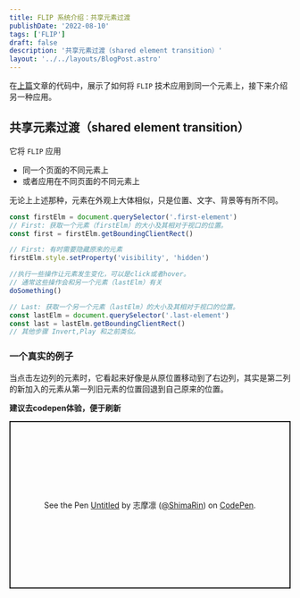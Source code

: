 ```yaml
---
title: FLIP 系统介绍：共享元素过渡
publishDate: '2022-08-10'
tags: ['FLIP']
draft: false
description: '共享元素过渡（shared element transition）'
layout: '../../layouts/BlogPost.astro'
---
```


在[上篇](./what-is-FLIP)文章的代码中，展示了如何将 `FLIP` 技术应用到同一个元素上，接下来介绍另一种应用。



## 共享元素过渡（shared element transition）

它将 `FLIP` 应用
- 同一个页面的不同元素上
- 或者应用在不同页面的不同元素上

无论上上述那种，元素在外观上大体相似，只是位置、文字、背景等有所不同。

```javascript
const firstElm = document.querySelector('.first-element')
// First: 获取一个元素（firstElm）的大小及其相对于视口的位置。
const first = firstElm.getBoundingClientRect()

// First: 有时需要隐藏原来的元素
firstElm.style.setProperty('visibility', 'hidden')

//执行一些操作让元素发生变化，可以是click或者hover。
// 通常这些操作会和另一个元素（lastElm）有关
doSomething()

// Last: 获取一个另一个元素（lastElm）的大小及其相对于视口的位置。
const lastElm = document.querySelector('.last-element')
const last = lastElm.getBoundingClientRect()
// 其他步骤 Invert,Play 和之前类似。
```
### 一个真实的例子

当点击左边列的元素时，它看起来好像是从原位置移动到了右边列，其实是第二列的新加入的元素从第一列旧元素的位置回退到自己原来的位置。

**建议去codepen体验，便于刷新**

<section class="no-prose">
<p class="codepen" data-height="400" data-theme-id="light" data-default-tab="js,result" data-slug-hash="NWYBYbQ" data-preview="true" data-user="ShimaRin" style="height: 300px; box-sizing: border-box; display: flex; align-items: center; justify-content: center; border: 2px solid; margin: 1em 0; padding: 1em;">
  <span>See the Pen <a href="https://codepen.io/ShimaRin/pen/NWYBYbQ">
  Untitled</a> by 志摩凛 (<a href="https://codepen.io/ShimaRin">@ShimaRin</a>)
  on <a href="https://codepen.io">CodePen</a>.</span>
</p>
<script async is:inline src="https://cpwebassets.codepen.io/assets/embed/ei.js"></script>
</section>
